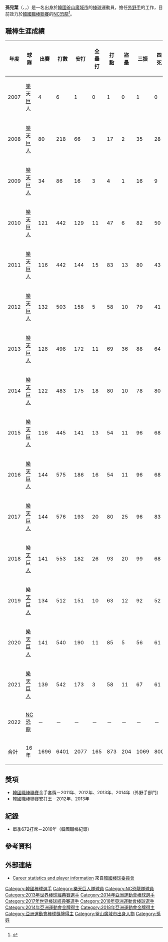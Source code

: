 {{Infobox KBO player|
|name=孫兒葉|
|image=2012 Son A-Seob.jpg|
|width=300|
|position=外野手|
|team=NC恐龍|
|number=|
|bats=左|
|throws=右|
|birthdate={{birth_date_and_age|1988|3|18|mf=y}}|
|birthplace={{KOR}}[[釜山廣域市|釜山廣域市]]|
|debutdate=4月7日
|debutyear=2007年
|debutteam=樂天巨人
|statyear=2021年球季
|stat1label=打擊率
|stat1value=0.324
|stat2label=全壘打
|stat2value=165
|stat3label=打點
|stat3value=873
|stat4label=盜壘
|stat4value=205
|teams=<nowiki></nowiki> 
* 釜山高等學校
* [[樂天巨人|樂天巨人]] (2007年－2021年)
* [[NC恐龍|NC恐龍]] (2022年－)
| highlights    = 
| update        = 
}}
{{MedalTableTop}}
{{MedalSport|男子[[棒球|棒球]]}}
{{MedalCountry|{{KOR}}}}
{{MedalCompetition|[[亞洲運動會|亞洲運動會]]}}
{{MedalGold|[[2014年亞洲運動會|2014年 仁川]]|[[2014年亞洲運動會棒球比賽|隊際]]}}
{{MedalCompetition|[[世界棒球12強賽|世界棒球12強賽]]}}
{{MedalGold|[[2015年世界棒球12強賽|2015年 日本/台灣]]|隊際}}
{{MedalBottom}}
{{Infobox Korean name
| hangul  = 손아섭
| hanja   = 孫兒葉
| rr      = Son Aseop
| mr      = Son Asŏp
| hangulborn  = 손광민
| hanjaborn   = 孫光民
| rrborn      = Son Gwangmin
| mrborn      = Son Kwangmin
}}
'''孫兒葉'''（{{lang-en|'''Son A-seop'''}}、{{lang-ko|'''손아섭'''}}，{{bd|1988年|3月18日|catIdx=Son, A-seop}}）是一名出身於[[韓國|韓國]][[釜山廣域市|釜山廣域市]]的[[棒球|棒球]]運動員，擔任[[外野手|外野手]]的工作，目前效力於[[韓國職棒聯賽|韓國職棒聯賽]]的[[NC恐龍|NC恐龍]]<ref>{{cite news |title=S. Korea blanks Cuba 6-0 in first baseball game at new dome |url=http://english.yonhapnews.co.kr/culturesports/2015/11/04/91/0702000000AEN20151104010751315F.html |newspaper=[[韓國聯合通訊社|韓國聯合通訊社]] |location=Seoul |date=2015-11-04 |accessdate=2015-11-10 |archive-date=2016-03-05 |archive-url=https://web.archive.org/web/20160305024809/http://english.yonhapnews.co.kr/culturesports/2015/11/04/91/0702000000AEN20151104010751315F.html |dead-url=no }}</ref>。

==職棒生涯成績==
{| class="wikitable" width="1000px"
|- align="center" 
!年度!!球隊!!出賽!!打數!!安打!!全壘打!!打點!!盜壘!!三振!!四死!!壘打數!!雙殺打!!打擊率!!上壘率!!長打率!!OPS
|- align="center"
|2007||[[樂天巨人|樂天巨人]]||4||6||1||0||1||0||1||0||2||0||0.167||0.167||0.333||0.500
|- align="center"
|2008||[[樂天巨人|樂天巨人]]||80||218||66||3||17||2||35||28||88||4||0.303||0.387||0.404||0.791
|- align="center"
|2009||[[樂天巨人|樂天巨人]]||34||86||16||3||4||1||16||9||29||3||0.186||0.263||0.337||0.600
|- align="center"
|2010||[[樂天巨人|樂天巨人]]||121||442||129||11||47||6||82||50||185||2||0.306||0.377||0.438||0.815
|- align="center"
|2011||[[樂天巨人|樂天巨人]]||116||442||144||15||83||13||80||43||224||2||0.326||0.385||0.507||0.892
|- align="center"
|2012||[[樂天巨人|樂天巨人]]||132||503||158||5||58||10||79||41||199||7||0.314||0.370||0.396||0.766
|- align="center"
|2013||[[樂天巨人|樂天巨人]]||128||498||172||11||69||36||88||64||236||9||0.345||0.421||0.474||0.895
|- align="center"
|2014||[[樂天巨人|樂天巨人]]||122||483||175||18||80||10||78||80||260||7||0.362||0.456||0.538||0.994
|- align="center"
|2015||[[樂天巨人|樂天巨人]]||116||445||141||13||54||11||96||68||210||6||0.317||0.406||0.472||0.878
|- align="center"
|2016||[[樂天巨人|樂天巨人]]||144||575||186||16||54||11||96||68||269||3||0.323||0.418||0.468||0.886
|- align="center"
|2017||[[樂天巨人|樂天巨人]]||144||576||193||20||80||25||96||83||296||7||0.335||0.420||0.514||0.934
|- align="center"
|2018||[[樂天巨人|樂天巨人]]||141||553||182||26||93||20||99||68||302||15||0.329||0.404||0.546||0.950
|- align="center"
|2019||[[樂天巨人|樂天巨人]]||134||512||151||10||63||12||92||52||205||6||0.295||0.360||0.400||0.760
|- align="center"
|2020||[[樂天巨人|樂天巨人]]||141||540||190||11||85||5||56||61||266||9||0.352||0.415||0.493||0.907
|- align="center"
|2021||[[樂天巨人|樂天巨人]]||139||542||173||3||58||11||67||61||215||15||0.319||0.390||0.397||0.787
|- align="center"
|2022||[[NC恐龍|NC恐龍]]||－||－||－||－||－||－||－||－||－||－||－||－||－||－
|- style="background:#315288;color:#FFFFFF" align="center" 
|合計||16年||1696||6401||2077||165||873||204||1069||800||2986||35||0.324||0.400||0.466||0.867
|}

== 獎項 ==
* [[韓國職棒聯賽|韓國職棒聯賽]]金手套獎－2011年、2012年、2013年、2014年（外野手部門）
* 韓國職棒聯賽安打王－2012年、2013年

== 紀錄 ==
* 單季672打席－2016年（韓國職棒紀錄）

== 參考資料 ==
{{Reflist}}

== 外部連結 ==
* [http://eng.koreabaseball.com/teams/playerinfopitcher/summary.aspx?pcode=77532 Career statistics and player information] {{Wayback|url=http://eng.koreabaseball.com/teams/playerinfopitcher/summary.aspx?pcode=77532 |date=20190613171537 }} 來自[[韓國棒球委員會|韓國棒球委員會]]
{{baseballstats |mlb= |espn= |br= |fangraphs= |cube= |brm=son---000ah- }}
{{NC恐龍隊球員名單}}
{{2013年世界棒球經典賽韓國成棒代表隊}}
{{2014年亞洲運動會韓國成棒代表隊}}
{{2015年世界棒球12強賽韓國成棒代表隊}}
{{2017年世界棒球經典賽韓國成棒代表隊}}
{{2018年亞洲運動會韓國成棒代表隊}}
{{DEFAULTSORT:Son Ah Seop}}
[[Category:韓國棒球選手|Category:韓國棒球選手]]
[[Category:樂天巨人隊球員|Category:樂天巨人隊球員]]
[[Category:NC恐龍隊球員|Category:NC恐龍隊球員]]
[[Category:2013年世界棒球經典賽選手|Category:2013年世界棒球經典賽選手]]
[[Category:2014年亞洲運動會棒球選手|Category:2014年亞洲運動會棒球選手]]
[[Category:2017年世界棒球經典賽選手|Category:2017年世界棒球經典賽選手]]
[[Category:2018年亞洲運動會棒球選手|Category:2018年亞洲運動會棒球選手]]
[[Category:2014年亞洲運動會金牌得主|Category:2014年亞洲運動會金牌得主]]
[[Category:2018年亞洲運動會金牌得主|Category:2018年亞洲運動會金牌得主]]
[[Category:亞洲運動會棒球獎牌得主|Category:亞洲運動會棒球獎牌得主]]
[[Category:釜山廣域市出身人物|Category:釜山廣域市出身人物]]
[[Category:孫姓|Category:孫姓]]